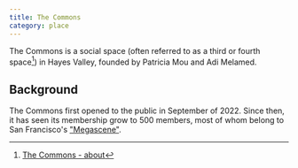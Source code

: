 ```yaml
---
title: The Commons
category: place
---
```


The Commons is a social space (often referred to as a third or fourth space[^1]) in Hayes Valley, founded by Patricia Mou and Adi Melamed.

## Background

The Commons first opened to the public in September of 2022. Since then, it has seen its membership grow to 500 members, most of whom belong to San Francisco's ["Megascene"](/megascene).

<ImageCard
  name="The Commons' Astrology Lounge"
  imageSrc="/images/sf-commons/astrology-lounge.jpg"
/>

[^1]: [The Commons - about](https://www.thesfcommons.com/about)
